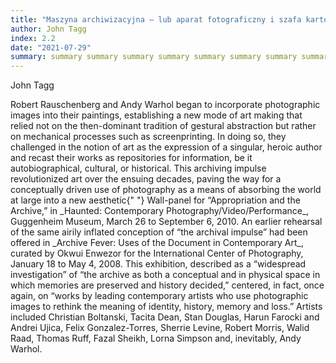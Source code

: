 ```yaml
---
title: "Maszyna archiwizacyjna – lub aparat fotograficzny i szafa kartotekowa"
author: John Tagg
index: 2.2
date: "2021-07-29"
summary: summary summary summary summary summary summary summary summary summary summary summary summary summary summary summary summary summary summary summary summary summary summary summary summary summary summary summary summary summary summary summary summary summary summary summary summary summary summary summary summary
---
```


<Edition />

<Author>John Tagg</Author>

<Quote>
  Robert Rauschenberg and Andy Warhol began to incorporate photographic images
  into their paintings, establishing a new mode of art making that relied not on
  the then-dominant tradition of gestural abstraction but rather on mechanical
  processes such as screenprinting. In doing so, they challenged in the notion
  of art as the expression of a singular, heroic author and recast their works
  as repositories for information, be it autobiographical, cultural, or
  historical. This archiving impulse revolutionized art over the ensuing
  decades, paving the way for a conceptually driven use of photography as a
  means of absorbing the world at large into a new aesthetic{" "}
  <Annotation target="realm.">
    Wall-panel for “Appropriation and the Archive,” in _Haunted: Contemporary
    Photography/Video/Performance_, Guggenheim Museum, March 26 to September 6,
    2010. An earlier rehearsal of the same airily inflated conception of “the
    archival impulse” had been offered in _Archive Fever: Uses of the Document
    in Contemporary Art_, curated by Okwui Enwezor for the International Center
    of Photography, January 18 to May 4, 2008. This exhibition, described as a
    “widespread investigation” of “the archive as both a conceptual and in
    physical space in which memories are preserved and history decided,”
    centered, in fact, once again, on “works by leading contemporary artists who
    use photographic images to rethink the meaning of identity, history, memory
    and loss.” Artists included Christian Boltanski, Tacita Dean, Stan Douglas,
    Harun Farocki and Andrei Ujica, Felix Gonzalez-Torres, Sherrie Levine,
    Robert Morris, Walid Raad, Thomas Ruff, Fazal Sheikh, Lorna Simpson and,
    inevitably, Andy Warhol.
  </Annotation>
</Quote>
